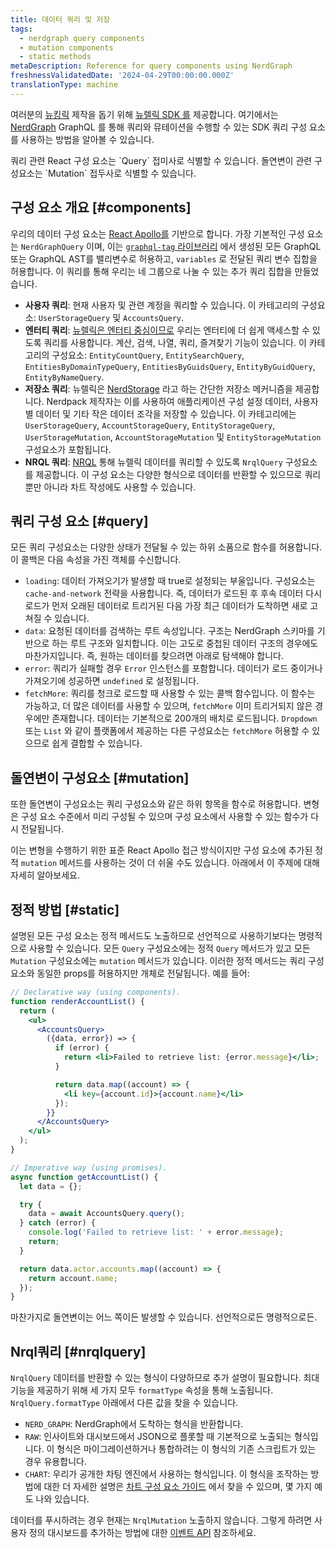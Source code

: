 ```yaml
---
title: 데이터 쿼리 및 저장
tags:
  - nerdgraph query components
  - mutation components
  - static methods
metaDescription: Reference for query components using NerdGraph
freshnessValidatedDate: '2024-04-29T00:00:00.000Z'
translationType: machine
---
```


여러분의 [뉴킹릭](/docs/new-relic-solutions/tutorials/build-hello-world-app) 제작을 돕기 위해 [뉴렐릭 SDK 를](/docs/new-relic-solutions/build-nr-ui/sdk-component/intro-to-sdk) 제공합니다. 여기에서는 [NerdGraph](/docs/apis/nerdgraph/get-started/introduction-new-relic-nerdgraph/) GraphQL 를 통해 쿼리와 뮤테이션을 수행할 수 있는 SDK 쿼리 구성 요소를 사용하는 방법을 알아볼 수 있습니다.

<Callout variant="tip">
  쿼리 관련 React 구성 요소는 `Query` 접미사로 식별할 수 있습니다. 돌연변이 관련 구성요소는 `Mutation` 접두사로 식별할 수 있습니다.
</Callout>

## 구성 요소 개요 [#components]

우리의 데이터 구성 요소는 [React Apollo를](https://www.apollographql.com/docs/react/) 기반으로 합니다. 가장 기본적인 구성 요소는 `NerdGraphQuery` 이며, 이는 [`graphql-tag` 라이브러리](https://github.com/apollographql/graphql-tag) 에서 생성된 모든 GraphQL 또는 GraphQL AST를 밸리변수로 허용하고, `variables` 로 전달된 쿼리 변수 집합을 허용합니다. 이 쿼리를 통해 우리는 네 그룹으로 나눌 수 있는 추가 쿼리 집합을 만들었습니다.

* **사용자 쿼리**: 현재 사용자 및 관련 계정을 쿼리할 수 있습니다. 이 카테고리의 구성요소: `UserStorageQuery` 및 `AccountsQuery`.
* **엔터티 쿼리**: [뉴렐릭은 엔터티 중심이므로](/docs/new-relic-one/use-new-relic-one/ui-data/new-relic-one-entity-explorer-view-performance-across-apps-services-hosts) 우리는 엔터티에 더 쉽게 액세스할 수 있도록 쿼리를 사용합니다. 계산, 검색, 나열, 쿼리, 즐겨찾기 기능이 있습니다. 이 카테고리의 구성요소: `EntityCountQuery`, `EntitySearchQuery`, `EntitiesByDomainTypeQuery`, `EntitiesByGuidsQuery`, `EntityByGuidQuery`, `EntityByNameQuery`.
* **저장소 쿼리**: 뉴렐릭은 [NerdStorage](/docs/new-relic-solutions/build-nr-ui/nerdstorage) 라고 하는 간단한 저장소 메커니즘을 제공합니다. Nerdpack 제작자는 이를 사용하여 애플리케이션 구성 설정 데이터, 사용자별 데이터 및 기타 작은 데이터 조각을 저장할 수 있습니다. 이 카테고리에는 `UserStorageQuery`, `AccountStorageQuery`, `EntityStorageQuery`, `UserStorageMutation`, `AccountStorageMutation` 및 `EntityStorageMutation` 구성요소가 포함됩니다.
* **NRQL 쿼리**: [NRQL](/docs/nrql/get-started/introduction-nrql-how-nrql-works) 통해 뉴렐릭 데이터를 쿼리할 수 있도록 `NrqlQuery` 구성요소를 제공합니다. 이 구성 요소는 다양한 형식으로 데이터를 반환할 수 있으므로 쿼리뿐만 아니라 차트 작성에도 사용할 수 있습니다.

## 쿼리 구성 요소 [#query]

모든 쿼리 구성요소는 다양한 상태가 전달될 수 있는 하위 소품으로 함수를 허용합니다. 이 콜백은 다음 속성을 가진 객체를 수신합니다.

* `loading`: 데이터 가져오기가 발생할 때 true로 설정되는 부울입니다. 구성요소는 `cache-and-network` 전략을 사용합니다. 즉, 데이터가 로드된 후 후속 데이터 다시 로드가 먼저 오래된 데이터로 트리거된 다음 가장 최근 데이터가 도착하면 새로 고쳐질 수 있습니다.
* `data`: 요청된 데이터를 검색하는 루트 속성입니다. 구조는 NerdGraph 스키마를 기반으로 하는 루트 구조와 일치합니다. 이는 고도로 중첩된 데이터 구조의 경우에도 마찬가지입니다. 즉, 원하는 데이터를 찾으려면 아래로 탐색해야 합니다.
* `error`: 쿼리가 실패할 경우 `Error` 인스턴스를 포함합니다. 데이터가 로드 중이거나 가져오기에 성공하면 `undefined` 로 설정됩니다.
* `fetchMore`: 쿼리를 청크로 로드할 때 사용할 수 있는 콜백 함수입니다. 이 함수는 가능하고, 더 많은 데이터를 사용할 수 있으며, `fetchMore` 이미 트리거되지 않은 경우에만 존재합니다. 데이터는 기본적으로 200개의 배치로 로드됩니다. `Dropdown` 또는 `List` 와 같이 플랫폼에서 제공하는 다른 구성요소는 `fetchMore` 허용할 수 있으므로 쉽게 결합할 수 있습니다.

## 돌연변이 구성요소 [#mutation]

또한 돌연변이 구성요소는 쿼리 구성요소와 같은 하위 항목을 함수로 허용합니다. 변형은 구성 요소 수준에서 미리 구성될 수 있으며 구성 요소에서 사용할 수 있는 함수가 다시 전달됩니다.

이는 변형을 수행하기 위한 표준 React Apollo 접근 방식이지만 구성 요소에 추가된 정적 `mutation` 메서드를 사용하는 것이 더 쉬울 수도 있습니다. 아래에서 이 주제에 대해 자세히 알아보세요.

## 정적 방법 [#static]

설명된 모든 구성 요소는 정적 메서드도 노출하므로 선언적으로 사용하기보다는 명령적으로 사용할 수 있습니다. 모든 `Query` 구성요소에는 정적 `Query` 메서드가 있고 모든 `Mutation` 구성요소에는 `mutation` 메서드가 있습니다. 이러한 정적 메서드는 쿼리 구성 요소와 동일한 props를 허용하지만 개체로 전달됩니다. 예를 들어:

```jsx
// Declarative way (using components).
function renderAccountList() {
  return (
    <ul>
      <AccountsQuery>
        ({data, error}) => {
          if (error) {
            return <li>Failed to retrieve list: {error.message}</li>;
          }

          return data.map((account) => {
            <li key={account.id}>{account.name}</li>
          });
        }}
      </AccountsQuery>
    </ul>
  );
}

// Imperative way (using promises).
async function getAccountList() {
  let data = {};

  try {
    data = await AccountsQuery.query();
  } catch (error) {
    console.log('Failed to retrieve list: ' + error.message);
    return;
  }

  return data.actor.accounts.map((account) => {
    return account.name;
  });
}
```

마찬가지로 돌연변이는 어느 쪽이든 발생할 수 있습니다. 선언적으로든 명령적으로든.

## Nrql쿼리 [#nrqlquery]

`NrqlQuery` 데이터를 반환할 수 있는 형식이 다양하므로 추가 설명이 필요합니다. 최대 기능을 제공하기 위해 세 가지 모두 `formatType` 속성을 통해 노출됩니다. `NrqlQuery.formatType` 아래에서 다른 값을 찾을 수 있습니다.

* `NERD_GRAPH`: NerdGraph에서 도착하는 형식을 반환합니다.
* `RAW`: 인사이트와 대시보드에서 JSON으로 플롯할 때 기본적으로 노출되는 형식입니다. 이 형식은 마이그레이션하거나 통합하려는 이 형식의 기존 스크립트가 있는 경우 유용합니다.
* `CHART`: 우리가 공개한 차팅 엔진에서 사용하는 형식입니다. 이 형식을 조작하는 방법에 대한 더 자세한 설명은 [차트 구성 요소 가이드](/docs/new-relic-solutions/build-nr-ui/sdk-component/intro-to-sdk) 에서 찾을 수 있으며, 몇 가지 예도 나와 있습니다.

데이터를 푸시하려는 경우 현재는 `NrqlMutation` 노출하지 않습니다. 그렇게 하려면 사용자 정의 대시보드를 추가하는 방법에 대한 [이벤트 API](/docs/data-apis/ingest-apis/event-api/introduction-event-api/) 참조하세요.